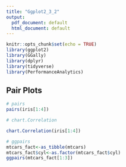 ```yaml
---
title: "Ggplot2_3_2"
output:
  pdf_document: default
  html_document: default
---
```


```r
knitr::opts_chunk$set(echo = TRUE)
library(ggplot2)
library(GGally)
library(dplyr)
library(tidyverse)
library(PerformanceAnalytics)
```

## Pair Plots

```r
# pairs
pairs(iris[1:4])

# chart.Correlation

chart.Correlation(iris[1:4])

# ggpairs
mtcars_fact<-as_tibble(mtcars)
mtcars_fact$cyl<-as.factor(mtcars_fact$cyl)
ggpairs(mtcars_fact[1:3])

```

